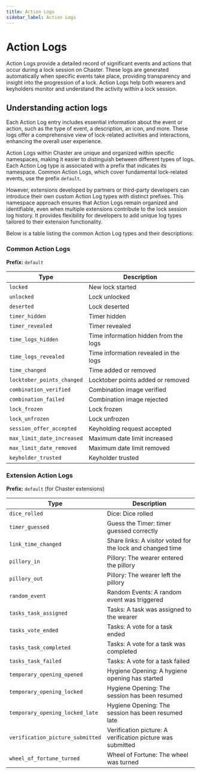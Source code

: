 ```yaml
---
title: Action Logs
sidebar_label: Action Logs
---
```


# Action Logs

Action Logs provide a detailed record of significant events and actions that occur during a lock session on Chaster. These logs are generated automatically when specific events take place, providing transparency and insight into the progression of a lock. Action Logs help both wearers and keyholders monitor and understand the activity within a lock session.

## Understanding action logs

Each Action Log entry includes essential information about the event or action, such as the type of event, a description, an icon, and more. These logs offer a comprehensive view of lock-related activities and interactions, enhancing the overall user experience.

Action Logs within Chaster are unique and organized within specific namespaces, making it easier to distinguish between different types of logs. Each Action Log type is associated with a prefix that indicates its namespace. Common Action Logs, which cover fundamental lock-related events, use the prefix `default`.

However, extensions developed by partners or third-party developers can introduce their own custom Action Log types with distinct prefixes. This namespace approach ensures that Action Logs remain organized and identifiable, even when multiple extensions contribute to the lock session log history. It provides flexibility for developers to add unique log types tailored to their extension functionality.

Below is a table listing the common Action Log types and their descriptions:

### Common Action Logs

**Prefix:** `default`

| Type                       | Description                           |
| -------------------------- | ------------------------------------- |
| `locked`                   | New lock started                      |
| `unlocked`                 | Lock unlocked                         |
| `deserted`                 | Lock deserted                         |
| `timer_hidden`             | Timer hidden                          |
| `timer_revealed`           | Timer revealed                        |
| `time_logs_hidden`         | Time information hidden from the logs |
| `time_logs_revealed`       | Time information revealed in the logs |
| `time_changed`             | Time added or removed                 |
| `locktober_points_changed` | Locktober points added or removed     |
| `combination_verified`     | Combination image verified            |
| `combination_failed`       | Combination image rejected            |
| `lock_frozen`              | Lock frozen                           |
| `lock_unfrozen`            | Lock unfrozen                         |
| `session_offer_accepted`   | Keyholding request accepted           |
| `max_limit_date_increased` | Maximum date limit increased          |
| `max_limit_date_removed`   | Maximum date limit removed            |
| `keyholder_trusted`        | Keyholder trusted                     |

### Extension Action Logs

**Prefix:** `default` (for Chaster extensions)

| Type                             | Description                                                |
| -------------------------------- | ---------------------------------------------------------- |
| `dice_rolled`                    | Dice: Dice rolled                                          |
| `timer_guessed`                  | Guess the Timer: timer guessed correctly                   |
| `link_time_changed`              | Share links: A visitor voted for the lock and changed time |
| `pillory_in`                     | Pillory: The wearer entered the pillory                    |
| `pillory_out`                    | Pillory: The wearer left the pillory                       |
| `random_event`                   | Random Events: A random event was triggered                |
| `tasks_task_assigned`            | Tasks: A task was assigned to the wearer                   |
| `tasks_vote_ended`               | Tasks: A vote for a task ended                             |
| `tasks_task_completed`           | Tasks: A vote for a task was completed                     |
| `tasks_task_failed`              | Tasks: A vote for a task failed                            |
| `temporary_opening_opened`       | Hygiene Opening: A hygiene opening has started             |
| `temporary_opening_locked`       | Hygiene Opening: The session has been resumed              |
| `temporary_opening_locked_late`  | Hygiene Opening: The session has been resumed late         |
| `verification_picture_submitted` | Verification picture: A verification picture was submitted |
| `wheel_of_fortune_turned`        | Wheel of Fortune: The wheel was turned                     |
